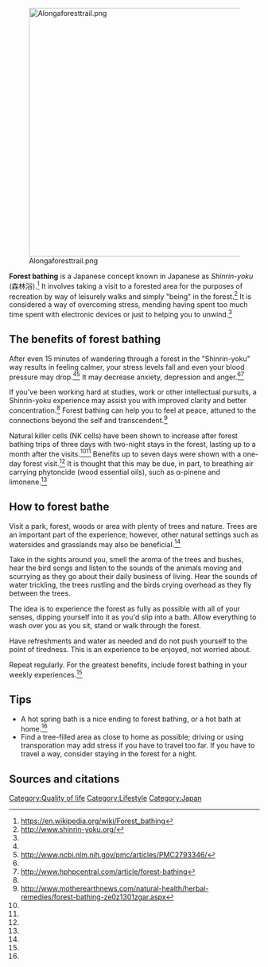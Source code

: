 [[File:Alongaforesttrail.png|center|500px]]

'''Forest bathing''' is a Japanese concept known in Japanese as ''Shinrin-yoku'' (森林浴).<ref name="wp">https://en.wikipedia.org/wiki/Forest_bathing</ref> It involves taking a visit to a forested area for the purposes of recreation by way of leisurely walks and simply "being" in the forest.<ref name="yoku">http://www.shinrin-yoku.org/</ref> It is considered a way of overcoming stress, mending having spent too much time spent with electronic devices or just to helping you to unwind.<ref name="yoku" />

== The benefits of forest bathing ==
After even 15 minutes of wandering through a forest in the "Shinrin-yoku" way results in feeling calmer, your stress levels fall and even your blood pressure may drop.<ref name="yoku" /><ref name="ncbi">http://www.ncbi.nlm.nih.gov/pmc/articles/PMC2793346/</ref> It may decrease anxiety, depression and anger.<ref name="ncbi" /><ref name="hph">http://www.hphpcentral.com/article/forest-bathing</ref>

If you've been working hard at studies, work or other intellectual pursuits, a Shinrin-yoku experience may assist you with improved clarity and better concentration.<ref name="yoku" /> Forest bathing can help you to feel at peace, attuned to the connections beyond the self and transcendent.<ref name="mother">http://www.motherearthnews.com/natural-health/herbal-remedies/forest-bathing-ze0z1301zgar.aspx</ref>

Natural killer cells (NK cells) have been shown to increase after forest bathing trips of three days with two-night stays in the forest, lasting up to a month after the visits.<ref name="ncbi" /><ref name="hph" /> Benefits up to seven days were shown with a one-day forest visit.<ref name="hph" />
It is thought that this may be due, in part, to breathing air carrying phytoncide (wood essential oils), such as α-pinene and limonene.<ref name="hph" />

== How to forest bathe ==
Visit a park, forest, woods or area with plenty of trees and nature. Trees are an important part of the experience; however, other natural settings such as watersides and grasslands may also be beneficial.<ref name="ncbi" />

Take in the sights around you, smell the aroma of the trees and bushes, hear the bird songs and listen to the sounds of the animals moving and scurrying as they go about their daily business of living. Hear the sounds of water trickling, the trees rustling and the birds crying overhead as they fly between the trees.

The idea is to experience the forest as fully as possible with all of your senses, dipping yourself into it as you'd slip into a bath. Allow everything to wash over you as you sit, stand or walk through the forest.

Have refreshments and water as needed and do not push yourself to the point of tiredness. This is an experience to be enjoyed, not worried about.

Repeat regularly. For the greatest benefits, include forest bathing in your weekly experiences.<ref name="hph" />

== Tips ==
*A hot spring bath is a nice ending to forest bathing, or a hot bath at home.<ref name="hph" />
*Find a tree-filled area as close to home as possible; driving or using transporation may add stress if you have to travel too far. If you have to travel a way, consider staying in the forest for a night.


== Sources and citations ==
{{reflist}}


[[Category:Quality of life]] [[Category:Lifestyle]]
[[Category:Japan]]